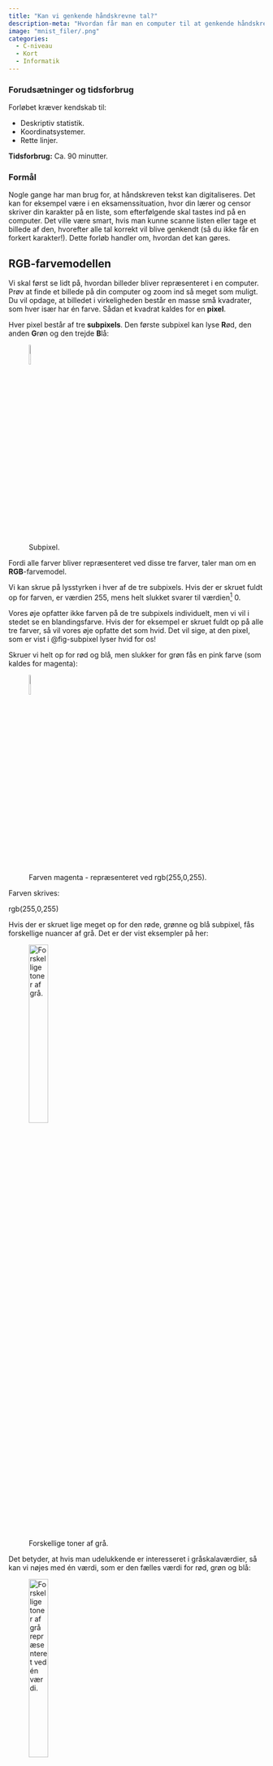 ```yaml
---
title: "Kan vi genkende håndskrevne tal?"
description-meta: "Hvordan får man en computer til at genkende håndskrevne tal? I dette forløb skal vi se på, hvordan man ud fra et billede af et håndskrevet tal kan lave en algortime, som kan genkende tallet."
image: "mnist_filer/.png"
categories:
  - C-niveau
  - Kort
  - Informatik
---
```


::: {.callout-caution collapse="true" appearance="minimal"}
### Forudsætninger og tidsforbrug
Forløbet kræver kendskab til:

+ Deskriptiv statistik.
+ Koordinatsystemer.
+ Rette linjer.

**Tidsforbrug:** Ca. 90 minutter.

:::


::: {.purpose}

### Formål

Nogle gange har man brug for, at håndskreven tekst kan digitaliseres. Det kan for eksempel være i en eksamenssituation, hvor din lærer og censor skriver din karakter på en liste, som efterfølgende skal tastes ind på en computer. Det ville være smart, hvis man kunne scanne listen eller tage et billede af den, hvorefter alle tal korrekt vil blive genkendt (så du ikke får en forkert karakter!). Dette forløb handler om, hvordan det kan gøres. 

:::

## RGB-farvemodellen

Vi skal først se lidt på, hvordan billeder bliver repræsenteret i en computer. Prøv at finde et billede på din computer og zoom ind så meget som muligt. Du vil opdage, at billedet i virkeligheden består en masse små kvadrater, som hver især har én farve. Sådan et kvadrat kaldes for en **pixel**.

Hver pixel består af tre **subpixels**. Den første subpixel kan lyse **R**ød, den anden **G**røn og den trejde **B**lå:

![Subpixel.](mnist_filer/subpixel.png){#fig-subpixel width=10% fig-align="center"}

Fordi alle farver bliver repræsenteret ved disse tre farver, taler man om en **RGB**-farvemodel.

Vi kan skrue på lysstyrken i hver af de tre subpixels. Hvis der er skruet fuldt op for farven, er værdien 255, mens helt slukket svarer til værdien[^1] 0.

[^1]: Tallene fra 0 til 255 kan i det binære talsystem repræsenteres ved 8 bits svarende til 1 byte.

Vores øje opfatter ikke farven på de tre subpixels individuelt, men vi vil i stedet se en blandingsfarve. Hvis der for eksempel er skruet fuldt op på alle tre farver, så vil vores øje opfatte det som hvid. Det vil sige, at den pixel, som er vist i @fig-subpixel lyser hvid for os!

Skruer vi helt op for rød og blå, men slukker for grøn fås en pink farve (som kaldes for magenta):

![Farven magenta - repræsenteret ved rgb(255,0,255).](mnist_filer/magenta.png){#fig-magenta width=10% fig-align="center"}


Farven skrives:

::: {.centertext}
rgb(255,0,255)
:::

Hvis der er skruet lige meget op for den røde, grønne og blå subpixel, fås forskellige nuancer af grå. Det er der vist eksempler på her:

![Forskellige toner af grå.](mnist_filer/grays.png){#fig-grays width=30% fig-align="center"}


Det betyder, at hvis man udelukkende er interesseret i gråskalaværdier, så kan vi nøjes med én værdi, som er den fælles værdi for rød, grøn og blå:


![Forskellige toner af grå repræsenteret ved én værdi.](mnist_filer/grays2.png){#fig-grays width=30% fig-align="center"}

## MNIST datasættet

Der findes et stort datasæt -- det såkaldte [MNIST[^2] datasæt](https://www.kaggle.com/datasets/oddrationale/mnist-in-csv?resource=download), hvor man har samlet 60000 håndskrevne cifre. Datasættet består af 60000 rækker, som hver repræsenterer et håndskrevet ciffer mellem $0$ og $9$. Der er i alt 785 kolonner. Den første kolonne kaldet \"label\" angiver hvilket ciffer, der er tale om. Det er den værdi, som vi i sidste ende gerne vil kunne forudsige. En sådan værdi kaldes også for en **targetværdi**. De resterende 784 kolonner angiver gråskalaværdierne fra et $28 \times 28$ pixel billede af et håndskrevet ciffer.

[^2]: MNIST står for \"Modified National Institute of Standards\".


På @fig-mnist0_original ses et håndskrevet \"0\" fra MNIST datasættet. 

![Et håndskrevet \"0\" fra MNIST datasættet.](mnist_filer/mnist_0_white_on_black.png){#fig-mnist0_original width=30% fig-align="center"}

Bemærk, at der er skrevet med hvid på sort baggrund. Når vi i det følgende viser billederne af de håndskrevne tal, har vi valgt at vende farveskalaen om, så vi i stedet for gråskalaværdien $x$ tegner en pixel med gråskalaværdi

$$
255-x
$$

Det betyder, at vi i stedet for sort viser hvid og omvendt. Dette er illustreret på @fig-mnist0.

![Et håndskrevet \"0\" fra MNIST datasættet, men hvor farveskalaen er vendt om.](mnist_filer/mnist_0_black_on_white.png){#fig-mnist0 width=30% fig-align="center"}


Vi skal nu prøve, om vi ud fra de 784 gråskalaværdier kan \"udvinde\" nogle få, men sigende værdier, som kan bruges til at forudsige, hvilket ciffer der er på billedet. I første omgang vil vi prøve, om vi kan kende forskel på 0- og 1-taller.

Det første, vi vil gøre, er at lave billederne i en lavere opløsning svarende til, at billederne bliver mere pixeleret. Vi vil for eksempel lave et $7 \times 7$ pixel billede ved at inddele det oprindelige $28 \times 28$ pixel billede i $2 \times 2$ pixels, hvor vi så tager gennemsnittet af de pixelværdien. Et eksempel på det ses i @fig-pixeleret0:

![Et billede af et 0 med en oprindelige opløsning på $28 \times 28$ pixels og det samme billede i en opløsning på $7 \times 7$ pixels.](mnist_filer/pixeleret0.png){#fig-pixeleret0 width=80% fig-align="center"}

Til trods for at billedet er meget mere pixeleret, kan man faktisk stadigvæk tydeligt se konturerne af 0'et. Til sammenligning er et billede af et 1-tal vist i @fig-pixeleret1:

![Et billede af 1 med en oprindelige opløsning på $28 \times 28$ pixels og det samme billede i en opløsning på $7 \times 7$ pixels.](mnist_filer/pixeleret1.png){#fig-pixeleret1 width=80% fig-align="center"}

## Kan vi kende forskel på 0 og 1?

Idéen er, som nævnt tidligere, at vi ud fra $7 \times 7$ billederne vil udvinde nogle nye og få værdier, som kan bruges til at kende forskel på $0$- og $1$-tallerne. Vi vil altså gerne koge de ialt 49 pixelværdier ned til en til tre værdier, som er nok til at adskille 0 fra 1. Sådanne værdier kaldes for **features**.


::: {.callout-note collapse="false" appearance="minimal"}

### Opgave 1: Beregning af featuers

Det kunne godt se ud som om, at der bruges flere farvede pixels på at skrive et 0, end der bliver brugt på at skrive et 1-tal. Vi vil derfor helt enkelt udregne den gennemsnitlige pixelværdi af hele billedet.

* Udregne den gennemsnitlige pixelværdi for nedenstående to billeder:

![](mnist_filer/pixel_gns.png){width=80% fig-align="center"}

Et andet bud på en feature er helt enkelt, hvor mange pixels, der er helt hvide (det vil her sige med en pixelværdi på 0). Vi vil nemlig forvente, at et 1-tal fylder mindre end et 0, så antallet af helt hvide pixels må forventes at være større på billederne af 1-taller.

* Tæl antallet at hele hvide pixels på ovenstående to billeder.

* Vi har nu beregnet to forskellige features for de to billeder. Er værdierne som forventet?

* Det er klart, at den gennemsnitlige pixelværdi og antallet af helt hvide pixels hænger sammen. Forklar med ord hvilken sammenhæng, man vil forvente.

:::

Det bliver selvfølgelig lidt møjsommeligt at udregne disse to features for mange billeder. Derfor skal vi nu bruge en app, som gør arbejdet for dig.


::: {.callout-note collapse="false" appearance="minimal"}

### Opgave 2: MNIST datasættet

[Åbn denne app](https://apps01.math.aau.dk/ai/cifre/){target="_blank"}. 

Øverst kan du vælge hvilket ciffer fra MNIST datasættet, du vil se. Dernæst kan du vælge pixelopløsning ($7 \times 7$, $14 \times 14$ eller det oprindelige $28 \times 28$). Herefter kan du vælge, om du vil have vist pixelværdierne på det pixelerede billede eller ej. Endelig kan du trykke på \"Forrige billede\" eller \"Næste billede\" for at bladre i de forskellige billeder fra MNIST datasættet. 

* Start med at bladre lidt rundt blandt de forskellige cifre, så du får et indtryk af datasættet.

I tabellen under det oprindelige billede, kan du se de to features \"pixel_gns\" og \"antal_tomme\", som er de to features, du udregnede i opgave 1.

* Det første 0 (med et id på 0) og det første 1-tal (med id på 100) svarer til de to billeder, som du regnede på i opgave 1. Kontrollér, om du har regnet rigtigt!

:::


::: {.callout-note collapse="false" appearance="minimal"}

### Opgave 3: Download af datasæt

Vi skal nu have downloadet et datasæt, hvor disse to features er udregnet for i alt 100 billeder af henholdsvis 0 og 1-taller.

Gå til fanen \"Download\". Her vælger du:

- En pixelopløsning på 7.
- Sæt flueben ved 0 og 1.
- Under \"Hele billedet\" sætter du flueben både ved \"Gennemsnit\" og \"Antal tomme pixel\".
- Resten af fluebenene fjerner du.
- Tryk på \"Download data\".

:::

Når du åbner datasættet i Excel, skulle det gerne se sådan her ud:

![](mnist_filer/eks_excel.png){width=60% fig-align="center"}

Den første kolonne (\"label\") angiver, om der er tale om et billede af et 0 eller et 1-tal. Den anden kolonne (\"id\") er billedets id (det kan du bruge til at få vist billedet i app'en), de to sidste kolonner (\"pixel_gns\") og (\"antal_tomme\") svarer til de features, som vi beregnede i opgave 1.

::: {.callout-note collapse="false" appearance="minimal"}

### Opgave 4: Boksplots

Vi vil starte med at undersøge de to features hver for sig.

- Tegn i samme figur et boksplot af \"pixel_gns\" for både 0 og 1.

- Forklar niveau- og spredningsforskelle i de to boksplots.

- Gentag ovenstående, men for \"antal_tomme\".

- Vil man kunne bruge enten \"pixel_gns\" eller \"antal_tomme\" alene til at kende forskel på 0 og 1?

:::

::: {.callout-note collapse="false" appearance="minimal"}

### Opgave 5: Plot af to features

+ Lav et punktplot med \"pixel_gns\" ud af $x$-aksen og \"antal_tomme\" op af $y$-aksen. Sørg for at alle punkter, som svarer til billeder af 0'er er farvet røde og alle punkter, som svarer til billeder af 1-taller er farvet blå.

<details>
<summary> Sådan gør du i GeoGebra </summary>

Åbn datasættet i Excel og kopiere det hele over i et \"Regneark\" i GeoGebra (tryk på \"Vis\" $\rightarrow$ \"Regneark\").


+ Stil dig i celle `E2` (det skulle gerne være den første tomme celle i anden række).
+ Skriv `(C2,D2)` (det skulle give dig værdien for \"pixel_gns\" og \"antal_tomme\" for det første billede).
+ Markér cellen. Tag ved den lille firkant nederst til højre og træk ned, så du får punkter for alle 200 billeder.
+ Justér på akserne på tegneblokken, så du kan se alle punkterne. Markér alle punkterne, højreklikke og trykke på \"Basis\". Sæt flueben ved \"Fast objekt\" (det sikrer, at du ikke ved en fejl kan flytte på punkterne). *Hvis* der er vist et navn ved punkterne i tegneblokken,  fjerner du også fluebenet ved \"Vis navn\".
+ Markér alle de punkter i regnearket, som har en \"label\" værdi på 0. Højreklik og vælg \"Egenskaber\". Under fanen \"Farve\" vælger du rød.
+ Farv på tilsvarende måde alle punkterne med en \"label\" værdi på 1 blå.
+ Højreklik på tegneblokken og vælg \"Tegneblok\". Gå ind under fanen \"xAkse\". Under \"Navn\" skriver du \"pixel gns\" og tilsvarende navngiver du $y$-aksen \"antal tomme\".

</details>

:::

::: {.callout-note collapse="false" appearance="minimal"}

### Opgave 6: Klassifikation baseret på en eller to features

Vi vil starte med at undersøge, om vi kan kende forskel på 0 og 1 alene baseret på én af de to features.

**Gennemsnitlig pixelværdi**

+ Indtegn en lodret linje ved for eksempel at skrive $x=20$. Hvilken lodret linje er bedst til at adskille de blå punkter fra de røde?

+ Hvor mange punkter kommer som minimum til at ligge på den forkerte side af linjen?

+ Find id'et på de punkter, som ligger på den forkerte side af linjen. Man siger, at disse punkter er blevet klassificeret forkert. Brug app'en til at få vist et billede af disse tal. Kan du forklare, hvorfor disse billeder bliver klassificeret forkert, når vi ser på pixel gennemsnittet alene?

Klassifikationsnøjagtigheden (**CA** for *classification accuracy* på engelsk) angiver hvor stor en procentdel af data, som er blevet klassificeret korrekt.

+ Udregn klassifikationsnøjagtigheden.

**Antal hvide pixels**

Vi vil nu undersøge, hvor mange billeder vi kan klassificere korrekt, ved kun at se på antallet af hvide pixels i billedet.

+ Indtegn en vandret linje ved for eksempel at skrive $y=20$.

+ Svar på de samme spørgsmål som ovenfor, men nu baseret på den vandrette linje.

**Begge features**

Til sidst vil vi prøve at undersøge, om vi kan gøre det bedre ved at bruge begge features.

+ Indtegn en ret linje i koordinatsystemet.

+ Svar på de samme spørgsmål som ovenfor, men nu baseret på den generelle rette linje.

:::

I opgave 6 ovenfor kom du formentlig frem til, at hvis vi alene skal adskille 0'er fra 1-taller, så er det faktisk nok at tælle antallet af hvide pixels i billedet! Gør vi det, kan vi med vores træningsdata få en klassifikationsnøjagtighed på $98.5\%$.

::: {.callout-note collapse="false" appearance="minimal"}

### Opgave 7: Hjælper det med højere opløsning? (valgfri)

+ Undersøg, om du kan få en højere klassifikationsnøjagtighed ved at bruge en pixelopløsning på $14 \times 14$ eller $28 \times 28$ pixels.

:::

## Kan vi kende forskel på 0 og 3?

Det går jo strygende! Tæl antallet af hvide pixels i billedet, og du kan kende forskel på 0 og 1. Men hvad nu, hvis vi vil kende forskel på 0 og 3. Går det mon lige så nemt? Et eksempel på et håndskrevet 0 og 3-tal er vist i @fig-pixel03.

![Et billede af et håndskrevet 0 og 3-tal med en opløsning på $28 \times 28$ pixels.](mnist_filer/pixel03.png){#fig-pixel03 width=80% fig-align="center"}


Lad os prøve igen med de to features: gennemsnitlig pixelværdi og antal hvide pixels.

::: {.callout-note collapse="false" appearance="minimal"}

### Opgave 8: Download af nyt datasæt

Brug igen [app'en](https://apps01.math.aau.dk/ai/cifre/){target="_blank"}, som viser MNIST datasættet.

+ Start med at bladre lidt rundt blandt 3-tallerne, så du får en fornemmelse for, hvordan de er skrevet.

+ Download et datasæt bestående af 0 og 3-taller i en pixelopløsning på $7 \times 7$ pixels. 

:::

::: {.callout-note collapse="false" appearance="minimal"}

### Opgave 9: Punktplot

+ Lav et punktplot af de to features (gennemsnitlig pixelværdi og antal hvide pixels), som du gjorde det i opgave 5. Farv alle de punkter, som svarer til billeder af 0 røde, og farv alle de punkter, som svarer til billeder af 3-taller grønne.

+ Kan du på nogen måde indlægge en linje i dette plot, som på fornuftig vis kan bruges til at adskille de røde punkter fra de grønne?

:::

Det er ret tydeligt, at den gennemsnitlige pixelværdi og antallet af hvide pixels i billedet på ingen måde kan bruges til at kende forskel på 0 og 3. Det skyldes, at man åbenbart bruger cirka lige meget \"blyantsfarve\" på at skrive 0, som man gør på at skrive 3. Det viser med al tydelighed, at de features, man vælger, er fuldstændig afhængig af det klassifikationsproblem, som man står med. To features kan være formidable til ét klassifikationsproblem (at kende forskel på 0 og 1), mens de er elendige til at andet klassifikationsproblem (at kende forskel på 0 og 3). Det betyder, at vi må på jagt efter nye features!

På @fig-pixel03_7x7 ses et billede af et håndskrevet 0 og 3-tal i en opløsning på $7 \times 7$ pixels, og vi skal prøve at komme med med nogle karakteristika ved de to billeder, som kan bruges til at adskille dem. 

![Et billede af et håndskrevet 0 og 3-tal med en opløsning på $7 \times 7$ pixels.](mnist_filer/pixel03_7x7.png){#fig-pixel03_7x7 width=80% fig-align="center"}

På @fig-pixel03_7x7_vandret har vi lagt et vandret vindue ind over en række af pixels på de to billeder. Vi vil her tælle, hvor mange gange pixelværdierne \"topper\". En sådan \"top\" kalder vi for et lokalt maksimum. På billedet af 0, kan vi se, at der er to lokale maksima, mens der på billedet af 3-tallet kun er ét lokalt maksimum. Hvis vi ser på de vandrette pixelværdier på et billede af et 0, vil Vi umiddelbart tænke, at der ofte vil være to lokale maksima. Ser vi derimod på vandrette pixelværdier på et billede af et 3-tal, vil der nok nogle gange være to lokale maksima, mens der andre gange kun vil være et..

![Et billede af et håndskrevet 0 og 2-tal med et vandret vindue indlagt.](mnist_filer/pixel03_7x7_vandret.png){#fig-pixel03_7x7_vandret width=80% fig-align="center"}

Lægger vi derimod et lodret vindue ind, vil vi igen tænke, at der typisk vil være to lokale maksima på et billede af et 0, men der vil formentlig være to eller tre lokale maksima på et billede af et 3-tal. Dette er illustreret i @fig-pixel03_7x7_lodret.

![Et billede af et håndskrevet 0 og 2-tal med et lodret vindue indlagt.](mnist_filer/pixel03_7x7_lodret.png){#fig-pixel03_7x7_lodret width=80% fig-align="center"}

::: {.callout-note collapse="false" appearance="minimal"}

### Opgave 10: Vandrette og lodrette lokale maksima

![](mnist_filer/pixel03_7x7.png){width=80% fig-align="center"}

Med udgangspunkt i ovenstående billede af et 0 og et 3-tal skal du:

+ Bestem antallet af lokale maksima i alle vandrette rækker.

+ Udregn det gennemsnitlige antal vandrette lokale maksima.

+ Bestem det største antal lokale maksima i alle vandrette rækker.

+ Bestem antallet af lokale maksima i alle lodrette rækker.

+ Udregn det gennemsnitlige antal lodrette lokale maksima.

+ Bestem det største antal lokale maksima i alle lodrette rækker.
:::

::: {.callout-note collapse="false" appearance="minimal"}

### Opgave 11: Vandrette og lodrette lokale maksima

Brug igen [app'en](https://apps01.math.aau.dk/ai/cifre/){target="_blank"}. Sæt under \"Features\" flueben ved \"Vis lodrette lokale maksima\" og \"Vis vandrette lokale maksima\".

Billederne fra opgave 10 har id 0 og 300.

+ Kontroller ved hjælp af app'en dit resultat fra opgave 10.

:::

::: {.callout-note collapse="false" appearance="minimal"}

### Opgave 12: Download af data

I det følgende vælger vi, at arbejde med en opløsning på $14 \times 14$ pixels, så vi får et lidt mere finkornet billede at arbejde videre med.

Under fanen \"Download data\" vælger du derfor:

+ En pixel-opløsning på 14.
+ Under \"Tal\" sætter du flueben ved 0 og 3.
+ I det følgende sætter du flueben ved alle seks features.
+ Tryk på \"Download data\".

:::

Husk at vælge stil (boller og krydser)